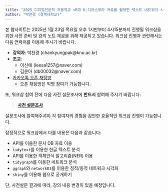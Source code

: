---
title: "2025 디지털인문학 겨울학교 <R과 K-디아스포라 자료를 활용한 텍스트 네트워크 시각화/분석> 워크샵"
author: "박찬경 (경북대학교)"
---

본 웹사이트는 2025년 1월 23일 목요일 오후 1시반부터 4시15분까지 진행될 <R과 K-디아스포라 자료를 활용한 텍스트 네트워크 시각화/분석> 워크샵을 위한 사전 준비 및 강의 노트 제공을 위해 제공되고 있습니다. 워크샵 진행과 관련해서는 다음 연락처를 이용해 주시기 바랍니다.

-   **강의자**: 박찬경 (chankyungpak\@knu.ac.kr)
-   **조교**:
    - 이신애 (leesa1257\@naver.com)
    - 김윤아 (db00032\@naver.com)
-   [카카오톡 오픈 채팅방](https://open.kakao.com/o/gHSo3K8g)
    - 오픈 채팅방은 익명 참여가 가능합니다.

또, 워크샵 참여 전에 다음 사전 설문조사에 **반드시** 참여해 주시기 바랍니다:

> [**사전 설문조사**](https://forms.gle/f836zwwofUTnk5tX8)

설문조사에 참여해주셔야 각 참여자의 경험을 감안한 효율적인 워크샵 진행이 가능합니다.

잠정적으로 워크샵에서 다룰 내용은 다음과 같습니다:

-   API를 이용한 문서 DB 자료 이용
-   `tidytext`를 이용한 한글 텍스트 분석
-   API를 이용한 객체인식 알고리즘(NER) 이용
-   `tidygraph`를 이용한 네트워크 분석
-   `ggraph`와 `networkD3`를 이용한 정적/동적 네트워크 시각화
-   `shiny`를 이용해 웹으로 공개하기

단, 사전설문 결과에 따라, 강의 내용 변경이 있을 예정입니다.